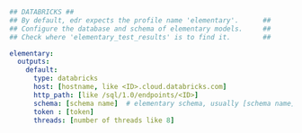 ```yml Databricks
## DATABRICKS ##
## By default, edr expects the profile name 'elementary'.      ##
## Configure the database and schema of elementary models.     ##
## Check where 'elementary_test_results' is to find it.        ##

elementary:
  outputs:
    default:
      type: databricks
      host: [hostname, like <ID>.cloud.databricks.com]
      http_path: [like /sql/1.0/endpoints/<ID>]
      schema: [schema name]  # elementary schema, usually [schema name]_elementary
      token : [token]
      threads: [number of threads like 8]

```